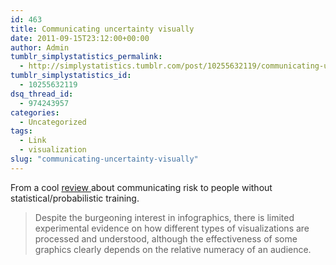 ```yaml
---
id: 463
title: Communicating uncertainty visually
date: 2011-09-15T23:12:00+00:00
author: Admin
tumblr_simplystatistics_permalink:
  - http://simplystatistics.tumblr.com/post/10255632119/communicating-uncertainty-visually
tumblr_simplystatistics_id:
  - 10255632119
dsq_thread_id:
  - 974243957
categories:
  - Uncategorized
tags:
  - Link
  - visualization
slug: "communicating-uncertainty-visually"
---
```

From a cool <a href="http://www.sciencemag.org/content/333/6048/1393.full" target="_blank">review </a>about communicating risk to people without statistical/probabilistic training.

> <span>Despite the burgeoning interest in infographics, there is limited experimental evidence on how different types of visualizations are processed and understood, although the effectiveness of some graphics clearly depends on the relative numeracy of an audience. </span>
